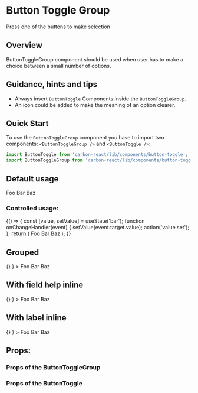 
<Meta title="Button Toggle Group" />

# Button Toggle Group

Press one of the buttons to make selection

## Overview 

ButtonToggleGroup component should be used when user has to make a choice between a small number of options.

## Guidance, hints and tips 

- Always insert `ButtonToggle` Components inside the `ButtonToggleGroup`.
- An icon could be added to make the meaning of an option clearer.

## Quick Start 

To use the `ButtonToggleGroup` component you have to import two components: `<ButtonToggleGroup />` and `<ButtonToggle />`:

```javascript
import ButtonToggle from 'carbon-react/lib/components/button-toggle';
import ButtonToggleGroup from 'carbon-react/lib/components/button-toggle-group';
```

## Default usage

<Preview>
  <Story name='default' parameters={{ info: { disable: true }}} >
    <ButtonToggleGroup
      id='button-toggle-group-default-id'
      name='button-toggle-group-default'
      label='Default example'
      labelHelp='help message'
      fieldHelp='field help message'
      onChange={ action('onChange') }
    >
      <ButtonToggle
        key='foo'
        value='foo'
      >Foo</ButtonToggle>
      <ButtonToggle
        key='bar'
        value='bar'
      >Bar</ButtonToggle>
      <ButtonToggle
        key='baz'
        value='baz'
      >Baz</ButtonToggle>
    </ButtonToggleGroup>
  </Story>
</Preview>

### Controlled usage:

<Preview>
  <Story name="controlled" parameters={{ info: { disable: true }}} >
    {() => {
      const [value, setValue] = useState('bar');
      function onChangeHandler(event) {
        setValue(event.target.value);
        action('value set');
      };
      return (
        <ButtonToggleGroup
          id='button-toggle-group-controlled-id'
          name='button-toggle-group-controlled'
          label='Controlled example'
          labelHelp='help message'
          fieldHelp='field help mesage'
          onChange={ onChangeHandler }
          value={ value }
        >
          <ButtonToggle
            key='foo'
            value='foo'
          >Foo</ButtonToggle>
          <ButtonToggle
            key='bar'
            value='bar'
          >Bar</ButtonToggle>
          <ButtonToggle
            key='baz'
            value='baz'
          >Baz</ButtonToggle>
        </ButtonToggleGroup>
      );
    }}
  </Story>
</Preview>

## Grouped

<Preview>
  <Story name='grouped' parameters={{ info: { disable: true }}} >
    <ButtonToggleGroup
      id='button-toggle-group-grouped-id'
      name='button-toggle-group-grouped'
      label='Grouped example'
      labelHelp='help message'
      fieldHelp='field help mesage'
      onChange={ () => {} }
    >
      <ButtonToggle
        key='foo'
        value='foo'
        grouped
      >Foo</ButtonToggle>
      <ButtonToggle
        key='bar'
        value='bar'
        grouped
      >Bar</ButtonToggle>
      <ButtonToggle
        key='baz'
        value='baz'
        grouped
      >Baz</ButtonToggle>
    </ButtonToggleGroup>
  </Story>
</Preview>

## With field help inline

<Preview>
  <Story name='fieldhelp inline' parameters={{ info: { disable: true }}} >
    <ButtonToggleGroup
      id='button-toggle-group-help-inline-id'
      name='button-toggle-group-help-inline'
      label='FieldHelp inline example'
      labelHelp='help message'
      fieldHelp='field help mesage'
      fieldHelpInline
      onChange={ () => {} }
    >
      <ButtonToggle
        key='foo'
        value='foo'
      >Foo</ButtonToggle>
      <ButtonToggle
        key='bar'
        value='bar'
      >Bar</ButtonToggle>
      <ButtonToggle
        key='baz'
        value='baz'
      >Baz</ButtonToggle>
    </ButtonToggleGroup>
  </Story>
</Preview>

## With label inline

<Preview>
  <Story name='label inline' parameters={{ info: { disable: true }}} >
    <ButtonToggleGroup
      id='button-toggle-group-label-inline-id'
      name='button-toggle-group-label-inline'
      label='Label inline example'
      labelHelp='help message'
      fieldHelp='field help mesage'
      labelInline
      onChange={ () => {} }
    >
      <ButtonToggle
        key='foo'
        value='foo'
      >Foo</ButtonToggle>
      <ButtonToggle
        key='bar'
        value='bar'
      >Bar</ButtonToggle>
      <ButtonToggle
        key='baz'
        value='baz'
      >Baz</ButtonToggle>
    </ButtonToggleGroup>
  </Story>
</Preview>

## Props:

### Props of the ButtonToggleGroup

<Props of={ButtonToggleGroup} />

### Props of the ButtonToggle

<Props of={ButtonToggle} />
